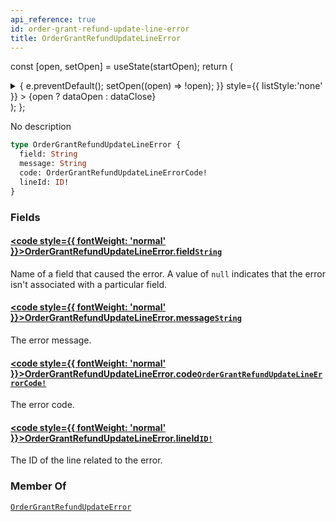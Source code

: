 ```yaml
---
api_reference: true
id: order-grant-refund-update-line-error
title: OrderGrantRefundUpdateLineError
---
```






const [open, setOpen] = useState(startOpen);
return (
<details {...(open ? { open: true } : {})} className="details" style={{ border:'none', boxShadow:'none', background:'var(--ifm-background-color)' }}>
<summary
onClick={(e) => {
e.preventDefault();
setOpen((open) => !open);
}}
style={{ listStyle:'none' }} >
{open ? dataOpen : dataClose}
</summary>
{open && children}
</details>
);
};

No description

```graphql
type OrderGrantRefundUpdateLineError {
  field: String
  message: String
  code: OrderGrantRefundUpdateLineErrorCode!
  lineId: ID!
}
```

### Fields

#### [<code style={{ fontWeight: 'normal' }}>OrderGrantRefundUpdateLineError.<b>field</b></code>](#)<Bullet />[`String`](../../../api-reference/miscellaneous/scalars/string.mdx) <Badge class="badge badge--secondary" text="scalar"/> <Badge class="badge badge--secondary" text="miscellaneous"/>

Name of a field that caused the error. A value of `null` indicates that the error isn't associated with a particular field.

#### [<code style={{ fontWeight: 'normal' }}>OrderGrantRefundUpdateLineError.<b>message</b></code>](#)<Bullet />[`String`](../../../api-reference/miscellaneous/scalars/string.mdx) <Badge class="badge badge--secondary" text="scalar"/> <Badge class="badge badge--secondary" text="miscellaneous"/>

The error message.

#### [<code style={{ fontWeight: 'normal' }}>OrderGrantRefundUpdateLineError.<b>code</b></code>](#)<Bullet />[`OrderGrantRefundUpdateLineErrorCode!`](../../../api-reference/miscellaneous/enums/order-grant-refund-update-line-error-code.mdx) <Badge class="badge badge--secondary" text="non-null"/> <Badge class="badge badge--secondary" text="enum"/> <Badge class="badge badge--secondary" text="miscellaneous"/>

The error code.

#### [<code style={{ fontWeight: 'normal' }}>OrderGrantRefundUpdateLineError.<b>lineId</b></code>](#)<Bullet />[`ID!`](../../../api-reference/miscellaneous/scalars/id.mdx) <Badge class="badge badge--secondary" text="non-null"/> <Badge class="badge badge--secondary" text="scalar"/> <Badge class="badge badge--secondary" text="miscellaneous"/>

The ID of the line related to the error.

### Member Of

[`OrderGrantRefundUpdateError`](../../../api-reference/orders/objects/order-grant-refund-update-error.mdx) <Badge class="badge badge--secondary" text="object"/>

